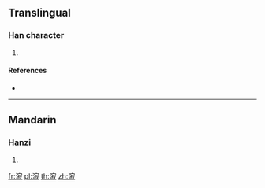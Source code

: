{{character info/new}}
==Translingual==

===Han character===
{{Han char|rn=85|rad=水|as=11|sn=14|four=33147|canj=EJYE|ids=⿰氵寂}}

# {{defn|Han|sort=水11}}

====References====
* {{Han ref|kx=0644.240|dkj=18104|dj=1053.020|hdz=31731.010|uh=6F03|ud=28419|bh=E26F|bd=57967}}

----

==Mandarin==

===Hanzi===
{{cmn-hanzi|pin=[[jí]] ([[ji2]]), [[lóu]] ([[lou2]])|wg=chi<sup>2</sup>, lou<sup>2</sup>}}

# {{defn|lang=cmn|sort=水11}}

[[fr:漃]]
[[pl:漃]]
[[th:漃]]
[[zh:漃]]
